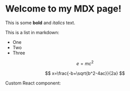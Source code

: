 # Welcome to my MDX page!

This is some **bold** and _italics_ text.

This is a list in markdown:

- One
- Two
- Three

$$
  e=mc^2
$$

$$
  x=\frac{-b+\sqrt{b^2-4ac}}{2a}
$$

Custom React component:
